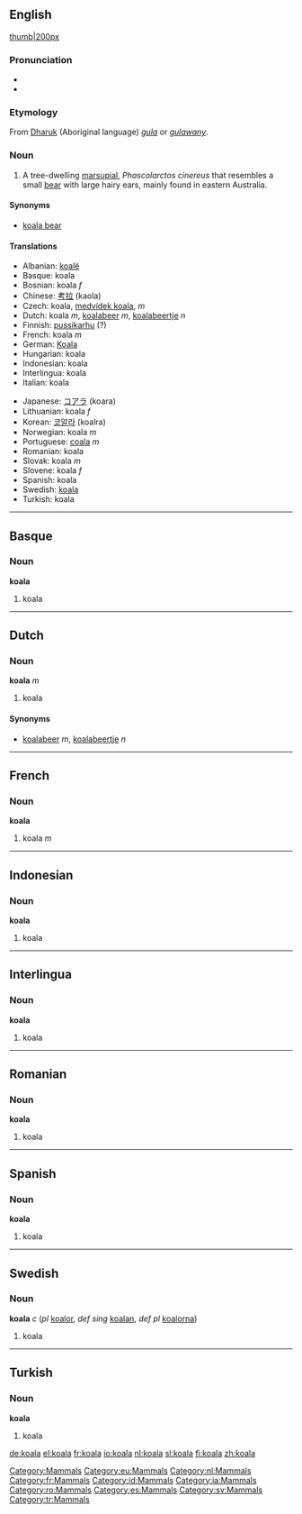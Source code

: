 {{see|Koala}}

==English==

[[Category:Mammals]]
[[image:koala.jpg|thumb|200px]]

===Pronunciation===
*{{SAMPA|/k@U"A:l@/}}
*{{AHD|kō-ä'lə}}

===Etymology===
From [[w:Dharuk|Dharuk]] (Aboriginal language) ''[[gula]]'' or ''[[gulawany]]''.

===Noun===
{{en-noun}}

# A tree-dwelling [[marsupial]], ''Phascolarctos cinereus'' that resembles a small [[bear]] with large hairy ears, mainly found in eastern Australia.

====Synonyms====
*[[koala bear]]

====Translations====
{{top}}
*Albanian: [[koalë]]
*Basque: koala
*Bosnian: koala ''f''
*Chinese: [[考拉]] (kaola)
*Czech: koala,  [[medvídek koala]],  ''m''
*Dutch: koala ''m'', [[koalabeer]] ''m'', [[koalabeertje]] ''n''
*Finnish: [[pussikarhu]] (?)
*French: koala ''m''
*German: [[Koala]]
*Hungarian: koala
*Indonesian: koala
*Interlingua: koala
*Italian: koala
{{mid}}
*Japanese: [[コアラ]] (koara)
*Lithuanian: koala ''f''
*Korean: [[코알라]] (koalra)
*Norwegian: koala ''m''
*Portuguese: [[coala]] ''m''
*Romanian: koala
*Slovak: koala  ''m''
*Slovene: koala ''f''
*Spanish: koala
*Swedish: [[koala#Swedish|koala]]
*Turkish: koala
{{bottom}}

----

==Basque==

[[Category:eu:Mammals]]

===Noun===
'''koala'''
# koala

----
==Dutch==

[[Category:nl:Mammals]]

===Noun===
'''koala''' ''m''
#koala

====Synonyms====
*[[koalabeer]] ''m'', [[koalabeertje]] ''n''

----
==French==

[[Category:fr:Mammals]]

===Noun===
'''koala'''
#koala ''m''

----
==Indonesian==

[[Category:id:Mammals]]

===Noun===
'''koala'''
#koala

----
==Interlingua==

[[Category:ia:Mammals]]

===Noun===
'''koala'''
#koala

----
==Romanian==

[[Category:ro:Mammals]]

===Noun===
'''koala'''
#koala

----
==Spanish==

[[Category:es:Mammals]]

===Noun===
'''koala'''
#koala

----
==Swedish==

[[Category:sv:Mammals]]

===Noun===
'''koala''' ''c'' (''pl'' [[koalor]], ''def sing'' [[koalan]], ''def pl'' [[koalorna]])
#koala

----
==Turkish==

[[Category:tr:Mammals]]

===Noun===
'''koala'''
#koala

[[de:koala]]
[[el:koala]]
[[fr:koala]]
[[io:koala]]
[[nl:koala]]
[[sl:koala]]
[[fi:koala]]
[[zh:koala]]